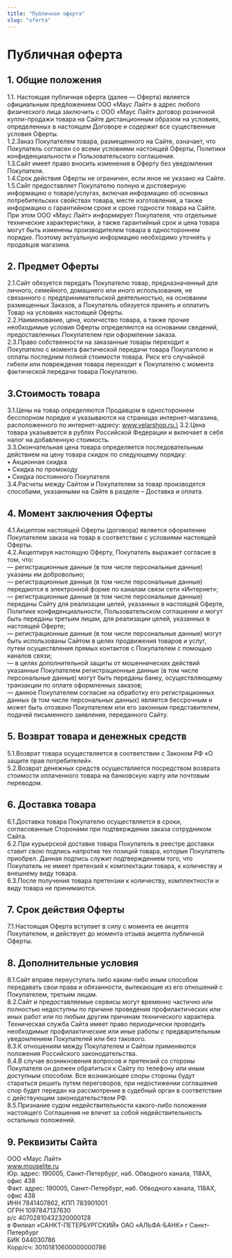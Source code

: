 ```yaml
---
title: "Публичная оферта"
slug: "oferta"
---
```




# Публичная оферта

## 1. Общие положения

1.1. Настоящая публичная оферта (далее — Оферта) является официальным предложением ООО «Маус Лайт» в адрес любого физического лица заключить с ООО «Маус Лайт» договор розничной купли-продажи товара на Сайте дистанционным образом на условиях, определенных в настоящем Договоре и содержит все существенные условия Оферты.\
1.2.Заказ Покупателем товара, размещенного на Сайте, означает, что Покупатель согласен со всеми условиями настоящей Оферты, Политики конфиденциальности и Пользовательского соглашения.\
1.3.Сайт имеет право вносить изменения в Оферту без уведомления Покупателя.\
1.4.Срок действия Оферты не ограничен, если иное не указано на Сайте.\
1.5.Сайт предоставляет Покупателю полную и достоверную информацию о товаре/услугах, включая информацию об основных потребительских свойствах товара, месте изготовления, а также информацию о гарантийном сроке и сроке годности товара на Сайте. При этом ООО «Маус Лайт» информирует Покупателя, что отдельные технические характеристики, а также гарантийный срок и цена товара могут быть изменены производителем товара в одностороннем порядке. Поэтому актуальную информацию необходимо уточнять у продавцов магазина.

## 2. Предмет Оферты

2.1.Сайт обязуется передать Покупателю товар, предназначенный для личного, семейного, домашнего или иного использования, не связанного с предпринимательской деятельностью, на основании размещенных Заказов, а Покупатель обязуется принять и оплатить Товар на условиях настоящей Оферты.\
2.2.Наименование, цена, количество товара, а также прочие необходимые условия Оферты определяются на основании сведений, предоставленных Покупателем при оформлении заказа.\
2.3.Право собственности на заказанные товары переходит к Покупателю с момента фактической передачи товара Покупателю и оплаты последним полной стоимости товара. Риск его случайной гибели или повреждения товара переходит к Покупателю с момента фактической передачи товара Покупателю.

## 3.Стоимость товара

3.1.Цены на товар определяются Продавцом в одностороннем бесспорном порядке и указываются на страницах интернет-магазина, расположенного по интернет-адресу: www.velarshop.ru.\
3.2.Цена товара указывается в рублях Российской Федерации и включает в себя налог на добавленную стоимость.\
3.3.Окончательная цена товара определяется последовательным действием на цену товара скидок по следующему порядку: \
• Акционная скидка\
• Скидка по промокоду\
• Скидка постоянного Покупателя\
3.4.Расчеты между Сайтом и Покупателем за товар производятся способами, указанными на Сайте в разделе – Доставка и оплата.

## 4. Момент заключения Оферты

4.1.Акцептом настоящей Оферты (договора) является оформление Покупателем заказа на товар в соответствии с условиями настоящей Оферты.\
4.2.Акцептируя настоящую Оферту, Покупатель выражает согласие в том, что:\
— регистрационные данные (в том числе персональные данные) указаны им добровольно;\
— регистрационные данные (в том числе персональные данные) передаются в электронной форме по каналам связи сети «Интернет»;\
— регистрационные данные (в том числе персональные данные) переданы Сайту для реализации целей, указанных в настоящей Оферте, Политике конфиденциальности, Пользовательском соглашении и могут быть переданы третьим лицам, для реализации целей, указанных в настоящей Оферте;\
— регистрационные данные (в том числе персональные данные) могут быть использованы Сайтом в целях продвижения товаров и услуг, путем осуществления прямых контактов с Покупателем с помощью каналов связи;\
— в целях дополнительной защиты от мошеннических действий указанные Покупателем регистрационные данные (в том числе персональные данные) могут быть переданы банку, осуществляющему транзакции по оплате оформленных заказов;\
— данное Покупателем согласие на обработку его регистрационных данных (в том числе персональных данных) является бессрочным и может быть отозвано Покупателем или его законным представителем, подачей письменного заявления, переданного Сайту.

## 5. Возврат товара и денежных средств

5.1.Возврат товара осуществляется в соответствии с Законом РФ «О защите прав потребителей».\
5.2.Возврат денежных средств осуществляется посредством возврата стоимости оплаченного товара на банковскую карту или почтовым переводом.

## 6. Доставка товара

6.1.Доставка товара Покупателю осуществляется в сроки, согласованные Сторонами при подтверждении заказа сотрудником Сайта.\
6.2.При курьерской доставке товара Покупатель в реестре доставки ставит свою подпись напротив тех позиций товара, которые Покупатель приобрел. Данная подпись служит подтверждением того, что Покупатель не имеет претензий к комплектации товара, к количеству и внешнему виду товара.\
6.3.После получения товара претензии к количеству, комплектности и виду товара не принимаются.

## 7. Срок действия Оферты

7.1.Настоящая Оферта вступает в силу с момента ее акцепта Покупателем, и действует до момента отзыва акцепта публичной Оферты.

## 8. Дополнительные условия

8.1.Сайт вправе переуступать либо каким-либо иным способом передавать свои права и обязанности, вытекающие из его отношений с Покупателем, третьим лицам.\
8.2.Сайт и предоставляемые сервисы могут временно частично или полностью недоступны по причине проведения профилактических или иных работ или по любым другим причинам технического характера. Техническая служба Сайта имеет право периодически проводить необходимые профилактические или иные работы с предварительным уведомлением Покупателей или без такового.\
8.3.К отношениям между Покупателем и Сайтом применяются положения Российского законодательства.\
8.4.В случае возникновения вопросов и претензий со стороны Покупателя он должен обратиться к Сайту по телефону или иным доступным способом. Все возникающее споры стороны будут стараться решить путем переговоров, при недостижении соглашения спор будет передан на рассмотрение в судебный орган в соответствии с действующим законодательством РФ.\
8.5.Признание судом недействительности какого-либо положения настоящего Соглашения не влечет за собой недействительность остальных положений.

## 9. Реквизиты Сайта

ООО «Маус Лайт»\
www.mouselite.ru \
Юр. адрес: 190005, Санкт-Петербург, наб. Обводного канала, 118АХ, офис 438\
Факт. адрес: 190005, Санкт-Петербург, наб. Обводного канала, 118АХ, офис 438\
ИНН 784‍1407862, КПП 783901001\
ОГРН 1097847137630\
р/с 40702810432320000128\
в Филиал «САНКТ-ПЕТЕРБУРГСКИЙ» ОАО «АЛЬФА-БАНК» г Санкт-Петербург\
БИК 044030786\
Корр/сч: 30101810600000000786
